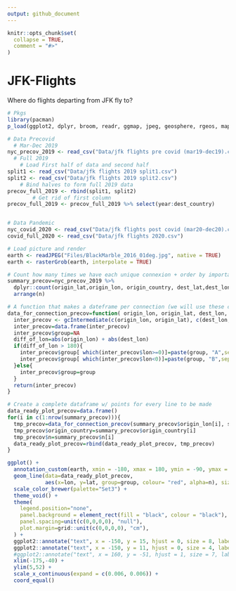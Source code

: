 ```yaml
---
output: github_document
---
```


<!-- README.md is generated from README.Rmd. Please edit that file -->

```r
knitr::opts_chunk$set(
  collapse = TRUE,
  comment = "#>"
)
```

# JFK-Flights

<!-- badges: start -->
<!-- badges: end -->

Where do flights departing from JFK fly to?


```r
# Pkgs
library(pacman)
p_load(ggplot2, dplyr, broom, readr, ggmap, jpeg, geosphere, rgeos, maps, grid, anyflights, patchwork, RColorBrewer, hrbrthemes, ggthemes, ggpubr, sandwich, stargazer)
```

```r
# Data Precovid
  # Mar-Dec 2019
nyc_precov_2019 <- read_csv("Data/jfk flights pre covid (mar19-dec19).csv")
  # Full 2019
    # Load First half of data and second half
split1 <- read_csv("Data/jfk flights 2019 split1.csv")
split2 <- read_csv("Data/jfk flights 2019 split2.csv")
    # Bind halves to form full 2019 data
precov_full_2019 <- rbind(split1, split2)
        # Get rid of first column
precov_full_2019 <- precov_full_2019 %>% select(year:dest_country)


# Data Pandemic
nyc_covid_2020 <- read_csv("Data/jfk flights post covid (mar20-dec20).csv")
covid_full_2020 <- read_csv("Data/jfk flights 2020.csv")

```


```r
# Load picture and render 
earth <- readJPEG("Files/BlackMarble_2016_01deg.jpg", native = TRUE)
earth <- rasterGrob(earth, interpolate = TRUE)

# Count how many times we have each unique connexion + order by importance
summary_precov=nyc_precov_2019 %>% 
  dplyr::count(origin_lat,origin_lon, origin_country, dest_lat,dest_lon,dest_country) %>%
  arrange(n)

# A function that makes a dateframe per connection (we will use these connections to plot each lines)
data_for_connection_precov=function( origin_lon, origin_lat, dest_lon, dest_lat, group){
  inter_precov <- gcIntermediate(c(origin_lon, origin_lat), c(dest_lon, dest_lat), n=50, addStartEnd=TRUE, breakAtDateLine=F)             
  inter_precov=data.frame(inter_precov)
  inter_precov$group=NA
  diff_of_lon=abs(origin_lon) + abs(dest_lon)
  if(diff_of_lon > 180){
    inter_precov$group[ which(inter_precov$lon>=0)]=paste(group, "A",sep="")
    inter_precov$group[ which(inter_precov$lon<0)]=paste(group, "B",sep="")
  }else{
    inter_precov$group=group
  }
  return(inter_precov)
}

# Create a complete dataframe w/ points for every line to be made
data_ready_plot_precov=data.frame()
for(i in c(1:nrow(summary_precov))){
  tmp_precov=data_for_connection_precov(summary_precov$origin_lon[i], summary_precov$origin_lat[i], summary_precov$dest_lon[i], summary_precov$dest_lat[i] , i)
  tmp_precov$origin_country=summary_precov$origin_country[i]
  tmp_precov$n=summary_precov$n[i]
  data_ready_plot_precov=rbind(data_ready_plot_precov, tmp_precov)
}
```

```r
ggplot() +
  annotation_custom(earth, xmin = -180, xmax = 180, ymin = -90, ymax = 90) +
  geom_line(data=data_ready_plot_precov, 
            aes(x=lon, y=lat, group=group, colour= "red", alpha=n), size=0.6) +
  scale_color_brewer(palette="Set3") +
  theme_void() +
  theme(
    legend.position="none",
    panel.background = element_rect(fill = "black", colour = "black"), 
    panel.spacing=unit(c(0,0,0,0), "null"),
    plot.margin=grid::unit(c(0,0,0,0), "cm"),
  ) +
  ggplot2::annotate("text", x = -150, y = 15, hjust = 0, size = 8, label = paste("Flights from JFK - Before the Pandemic"), color = "white") +
  ggplot2::annotate("text", x = -150, y = 11, hjust = 0, size = 4, label = paste("Mar - Dec 2019 | Background image source: NASA.gov"), color = "white", alpha = 0.5) +
  #ggplot2::annotate("text", x = 160, y = -51, hjust = 1, size = 7, label = paste("Cacedédi Air-Guimzu 2018"), color = "white", alpha = 0.5) +
  xlim(-175,-40) +
  ylim(5,52) +
  scale_x_continuous(expand = c(0.006, 0.006)) +
  coord_equal() 

```